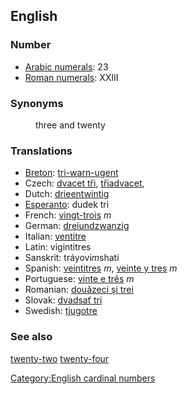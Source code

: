 == English ==

=== Number ===

*[[w:Arabic Numerals|Arabic numerals]]: 23
*[[w:Roman numerals|Roman numerals]]: XXIII

=== Synonyms ===
:three and twenty

=== Translations ===

*[[Breton]]: [[tri-warn-ugent]]
*Czech: [[dvacet tři]],  [[třiadvacet]],  
*Dutch: [[drieentwintig]]
*[[Esperanto]]: dudek tri
*French: [[vingt-trois]] ''m''
*German: [[dreiundzwanzig]]
*Italian: [[ventitre]]
*Latin: vigintitres
*Sanskrit: tráyovi''m''shati
*Spanish: [[veintitres]] ''m'', [[veinte y tres]] ''m''
*Portuguese: [[vinte e três]] ''m''
*Romanian: [[douăzeci şi trei]]
*Slovak: [[dvadsať tri]] 
*Swedish: [[tjugotre]]

=== See also ===

[[twenty-two]] [[twenty-four]]

[[Category:English cardinal numbers]]